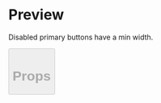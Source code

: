 

<Meta title="Button" />

# Preview

Disabled primary buttons have a min width.

<Preview>
  <Story name="09 - Disabled primary button min width">
    <Button
      disabled
      text="Yes"
      type="primary"
      onClick={action('clicked')}
    />
  </Story>
</Preview>

# Props

<Props of={Button} />

